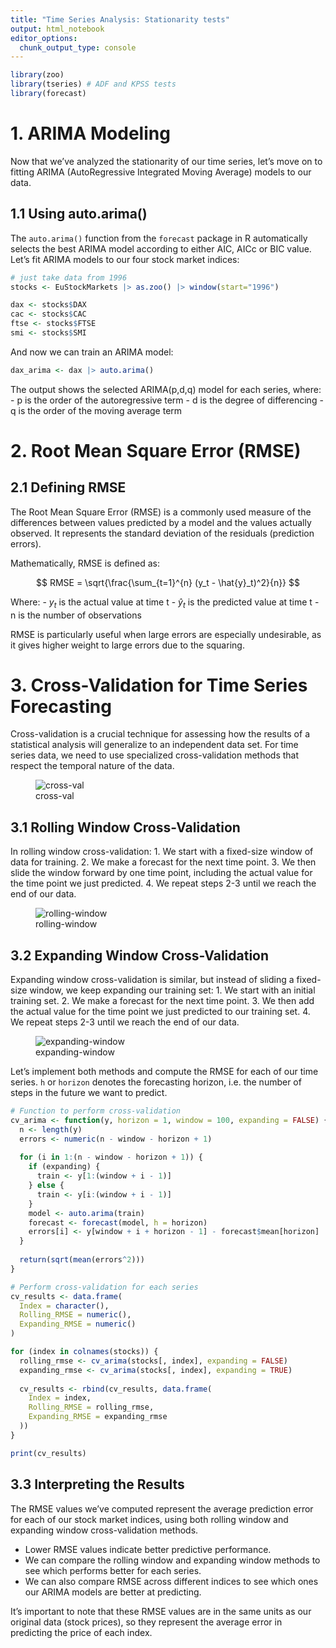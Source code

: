 ```yaml
---
title: "Time Series Analysis: Stationarity tests"
output: html_notebook
editor_options: 
  chunk_output_type: console 
---
```


```r
library(zoo)
library(tseries) # ADF and KPSS tests
library(forecast)
```


# 1. ARIMA Modeling

Now that we've analyzed the stationarity of our time series, let's move on to fitting ARIMA (AutoRegressive Integrated Moving Average) models to our data.

## 1.1 Using auto.arima()

The `auto.arima()` function from the `forecast` package in R automatically selects the best ARIMA model according to either AIC, AICc or BIC value. Let's fit ARIMA models to our four stock market indices:

```r
# just take data from 1996
stocks <- EuStockMarkets |> as.zoo() |> window(start="1996")

dax <- stocks$DAX
cac <- stocks$CAC
ftse <- stocks$FTSE
smi <- stocks$SMI
```

And now we can train an ARIMA model:

```r
dax_arima <- dax |> auto.arima()
```

The output shows the selected ARIMA(p,d,q) model for each series, where:
- p is the order of the autoregressive term
- d is the degree of differencing
- q is the order of the moving average term

# 2. Root Mean Square Error (RMSE)

## 2.1 Defining RMSE

The Root Mean Square Error (RMSE) is a commonly used measure of the differences between values predicted by a model and the values actually observed. It represents the standard deviation of the residuals (prediction errors).

Mathematically, RMSE is defined as:

$$ RMSE = \sqrt{\frac{\sum_{t=1}^{n} (y_t - \hat{y}_t)^2}{n}} $$

Where:
- $y_t$ is the actual value at time t
- $\hat{y}_t$ is the predicted value at time t
- n is the number of observations

RMSE is particularly useful when large errors are especially undesirable, as it gives higher weight to large errors due to the squaring.

# 3. Cross-Validation for Time Series Forecasting

Cross-validation is a crucial technique for assessing how the results of a statistical analysis will generalize to an independent data set. For time series data, we need to use specialized cross-validation methods that respect the temporal nature of the data.

![cross-val](../public/tsa-cross_val.svg)


## 3.1 Rolling Window Cross-Validation

In rolling window cross-validation:
1. We start with a fixed-size window of data for training.
2. We make a forecast for the next time point.
3. We then slide the window forward by one time point, including the actual value for the time point we just predicted.
4. We repeat steps 2-3 until we reach the end of our data.

![rolling-window](https://skforecast.org/0.12.1/img/backtesting_refit_fixed_train_size.gif)

## 3.2 Expanding Window Cross-Validation

Expanding window cross-validation is similar, but instead of sliding a fixed-size window, we keep expanding our training set:
1. We start with an initial training set.
2. We make a forecast for the next time point.
3. We then add the actual value for the time point we just predicted to our training set.
4. We repeat steps 2-3 until we reach the end of our data.

![expanding-window](https://skforecast.org/0.12.1/img/backtesting_refit.gif)

Let's implement both methods and compute the RMSE for each of our time series. `h` or `horizon` denotes the forecasting horizon, i.e. the number of steps in the future we want to predict.

```r
# Function to perform cross-validation
cv_arima <- function(y, horizon = 1, window = 100, expanding = FALSE) {
  n <- length(y)
  errors <- numeric(n - window - horizon + 1)
  
  for (i in 1:(n - window - horizon + 1)) {
    if (expanding) {
      train <- y[1:(window + i - 1)]
    } else {
      train <- y[i:(window + i - 1)]
    }
    model <- auto.arima(train)
    forecast <- forecast(model, h = horizon)
    errors[i] <- y[window + i + horizon - 1] - forecast$mean[horizon]
  }
  
  return(sqrt(mean(errors^2)))
}

# Perform cross-validation for each series
cv_results <- data.frame(
  Index = character(),
  Rolling_RMSE = numeric(),
  Expanding_RMSE = numeric()
)

for (index in colnames(stocks)) {
  rolling_rmse <- cv_arima(stocks[, index], expanding = FALSE)
  expanding_rmse <- cv_arima(stocks[, index], expanding = TRUE)
  
  cv_results <- rbind(cv_results, data.frame(
    Index = index,
    Rolling_RMSE = rolling_rmse,
    Expanding_RMSE = expanding_rmse
  ))
}

print(cv_results)
```

## 3.3 Interpreting the Results

The RMSE values we've computed represent the average prediction error for each of our stock market indices, using both rolling window and expanding window cross-validation methods.

- Lower RMSE values indicate better predictive performance.
- We can compare the rolling window and expanding window methods to see which performs better for each series.
- We can also compare RMSE across different indices to see which ones our ARIMA models are better at predicting.

It's important to note that these RMSE values are in the same units as our original data (stock prices), so they represent the average error in predicting the price of each index.
